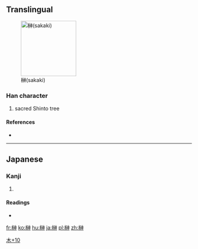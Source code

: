 ==Translingual==
[[File:Sakaki branch.jpg|thumb|right|150px|榊(sakaki)]]

===Han character===
{{Han char|rn=75|rad=木|as=10|sn=14|four=|canj=DIFL}}

# sacred Shinto tree

====References====
* {{Han ref|kx=0546.251|hdz=21256.061|uh=698A|ud=27018}}

----

==Japanese==

===Kanji===
{{ja-kanji|grade=8|rs=木10}}

# {{defn|lang=ja|sort=木10}}

====Readings====
* {{ja-readings|on=|kun=[[さかき]] (sakaki)}}

[[Category:Japanese-only CJKV Characters|木+10]]

[[fr:榊]]
[[ko:榊]]
[[hu:榊]]
[[ja:榊]]
[[pl:榊]]
[[zh:榊]]